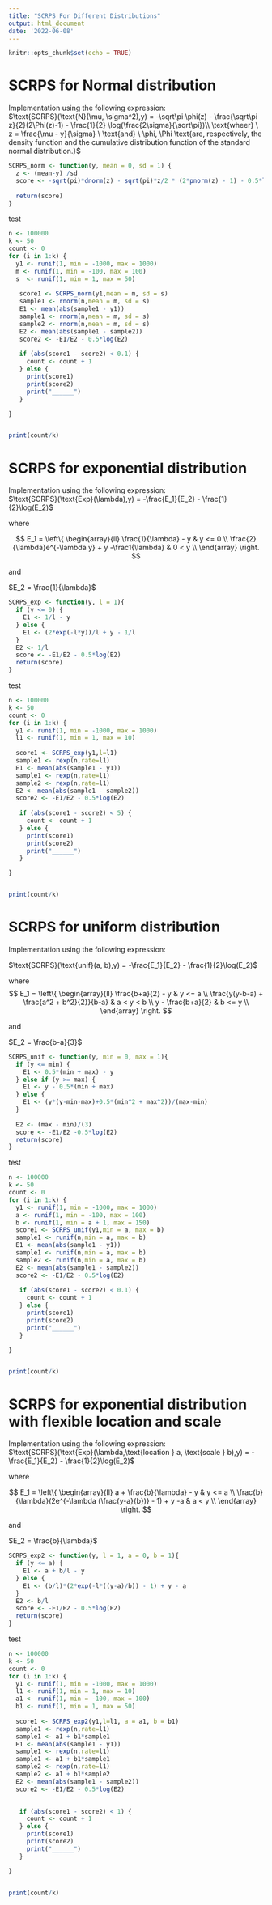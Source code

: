```yaml
---
title: "SCRPS For Different Distributions"
output: html_document
date: '2022-06-08'
---
```


```r
knitr::opts_chunk$set(echo = TRUE)
```


# SCRPS for Normal distribution 
Implementation using the following expression:   
$\text{SCRPS}(\text{N}(\mu, \sigma^2),y) = -\sqrt\pi \phi(z) - \frac{\sqrt\pi z}{2}(2\Phi(z)-1) - \frac{1}{2} \log(\frac{2\sigma}{\sqrt\pi})\\ \text{wheer} \ z = \frac{\mu - y}{\sigma} \  \text{and} \  \phi, \Phi \text{are, respectively,  the  density function and the cumulative distribution function of the standard normal distribution.}$


```r

SCRPS_norm <- function(y, mean = 0, sd = 1) {
  z <- (mean-y) /sd
  score <- -sqrt(pi)*dnorm(z) - sqrt(pi)*z/2 * (2*pnorm(z) - 1) - 0.5*log(2*s/sqrt(pi))
  
  return(score)
}


```
test

```r
n <- 100000
k <- 50
count <- 0
for (i in 1:k) {
  y1 <- runif(1, min = -1000, max = 1000)
  m <- runif(1, min = -100, max = 100)
  s  <- runif(1, min = 1, max = 50)
 
   score1 <- SCRPS_norm(y1,mean = m, sd = s)
   sample1 <- rnorm(n,mean = m, sd = s)
   E1 <- mean(abs(sample1 - y1))
   sample1 <- rnorm(n,mean = m, sd = s)
   sample2 <- rnorm(n,mean = m, sd = s)
   E2 <- mean(abs(sample1 - sample2))
   score2 <- -E1/E2 - 0.5*log(E2)
   
   if (abs(score1 - score2) < 0.1) {
     count <- count + 1
   } else {
     print(score1)
     print(score2)
     print("______")
   }

}


print(count/k)

```
# SCRPS for exponential distribution 

Implementation using the following expression:   
$\text{SCRPS}(\text{Exp}(\lambda),y) = -\frac{E_1}{E_2} - \frac{1}{2}\log(E_2)$  

where 

$$ E_1 =   \left\{
\begin{array}{ll}
      \frac{1}{\lambda} - y & y <= 0 \\
      \frac{2}{\lambda}e^{-\lambda y} + y -\frac1{\lambda} & 0 < y \\
\end{array} 
\right.  $$

and 

$E_2 = \frac{1}{\lambda}$

```r
SCRPS_exp <- function(y, l = 1){
  if (y <= 0) {
    E1 <- 1/l - y
  } else {
    E1 <- (2*exp(-l*y))/l + y - 1/l
  }
  E2 <- 1/l
  score <- -E1/E2 - 0.5*log(E2)
  return(score)
}

```




test

```r

n <- 100000
k <- 50
count <- 0
for (i in 1:k) {
  y1 <- runif(1, min = -1000, max = 1000)
  l1 <- runif(1, min = 1, max = 10)
 
  score1 <- SCRPS_exp(y1,l=l1)
  sample1 <- rexp(n,rate=l1)
  E1 <- mean(abs(sample1 - y1))
  sample1 <- rexp(n,rate=l1)
  sample2 <- rexp(n,rate=l1)
  E2 <- mean(abs(sample1 - sample2))
  score2 <- -E1/E2 - 0.5*log(E2)
   
   if (abs(score1 - score2) < 5) {
     count <- count + 1
   } else {
     print(score1)
     print(score2)
     print("______")
   }

}


print(count/k)

```





# SCRPS for uniform distribution 

Implementation using the following expression:

$\text{SCRPS}(\text{unif}(a, b),y) = -\frac{E_1}{E_2} - \frac{1}{2}\log(E_2)$  

where 
$$ E_1 =   \left\{
\begin{array}{ll}
      \frac{b+a}{2} - y & y <= a \\
      \frac{y(y-b-a) + \frac{a^2 + b^2}{2}}{b-a} & a < y < b \\
      y - \frac{b+a}{2} & b <= y \\
\end{array} 
\right.  $$

and 

$E_2 = \frac{b-a}{3}$

```r
SCRPS_unif <- function(y, min = 0, max = 1){
  if (y <= min) {
    E1 <- 0.5*(min + max) - y
  } else if (y >= max) {
    E1 <- y - 0.5*(min + max)
  } else {
    E1 <- (y*(y-min-max)+0.5*(min^2 + max^2))/(max-min)
  }
 
  E2 <- (max - min)/(3)
  score <- -E1/E2 -0.5*log(E2)
  return(score)
}

```




test

```r
n <- 100000
k <- 50
count <- 0
for (i in 1:k) {
  y1 <- runif(1, min = -1000, max = 1000)
  a <- runif(1, min = -100, max = 100)
  b <- runif(1, min = a + 1, max = 150)
  score1 <- SCRPS_unif(y1,min = a, max = b)
  sample1 <- runif(n,min = a, max = b)
  E1 <- mean(abs(sample1 - y1))
  sample1 <- runif(n,min = a, max = b)
  sample2 <- runif(n,min = a, max = b)
  E2 <- mean(abs(sample1 - sample2))
  score2 <- -E1/E2 - 0.5*log(E2)
   
   if (abs(score1 - score2) < 0.1) {
     count <- count + 1
   } else {
     print(score1)
     print(score2)
     print("______")
   }

}


print(count/k)
```




# SCRPS for exponential distribution with flexible location and scale

Implementation using the following expression:   
$\text{SCRPS}(\text{Exp}(\lambda,\text{location } a, \text{scale } b),y) = -\frac{E_1}{E_2} - \frac{1}{2}\log(E_2)$  

where 

$$ E_1 =   \left\{
\begin{array}{ll}
      a + \frac{b}{\lambda} - y & y <= a \\
      \frac{b}{\lambda}(2e^{-\lambda (\frac{y-a}{b})} - 1) + y -a & a < y \\
\end{array} 
\right.  $$

and 

$E_2 = \frac{b}{\lambda}$

```r
SCRPS_exp2 <- function(y, l = 1, a = 0, b = 1){
  if (y <= a) {
    E1 <- a + b/l - y
  } else {
    E1 <- (b/l)*(2*exp(-l*((y-a)/b)) - 1) + y - a
  }
  E2 <- b/l
  score <- -E1/E2 - 0.5*log(E2)
  return(score)
}

```




test

```r
n <- 100000
k <- 50
count <- 0
for (i in 1:k) {
  y1 <- runif(1, min = -1000, max = 1000)
  l1 <- runif(1, min = 1, max = 10)
  a1 <- runif(1, min = -100, max = 100)
  b1 <- runif(1, min = 1, max = 50)
  
  score1 <- SCRPS_exp2(y1,l=l1, a = a1, b = b1)
  sample1 <- rexp(n,rate=l1)
  sample1 <- a1 + b1*sample1
  E1 <- mean(abs(sample1 - y1))
  sample1 <- rexp(n,rate=l1)
  sample1 <- a1 + b1*sample1
  sample2 <- rexp(n,rate=l1)
  sample2 <- a1 + b1*sample2
  E2 <- mean(abs(sample1 - sample2))
  score2 <- -E1/E2 - 0.5*log(E2)

   
   if (abs(score1 - score2) < 1) {
     count <- count + 1
   } else {
     print(score1)
     print(score2)
     print("______")
   }

}


print(count/k)
```


